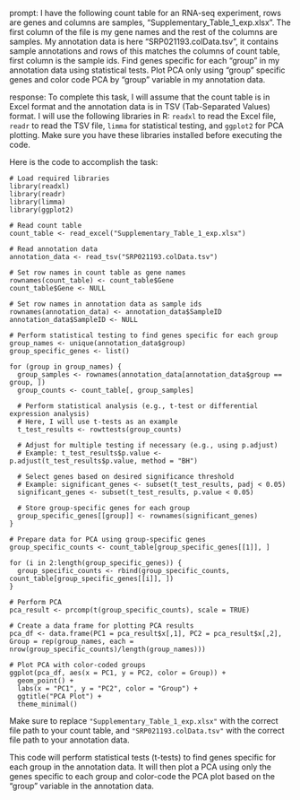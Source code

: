 prompt:
I have the following count table for an RNA-seq experiment, rows are genes and columns are samples, "Supplementary_Table_1_exp.xlsx". The first column of the file is my gene names and the rest of the columns are samples. My annotation data is here  "SRP021193.colData.tsv", it contains sample annotations and rows of this matches the columns of count table, first column is the sample ids. Find genes specific for each "group" in my annotation data  using statistical tests. Plot PCA only using "group" specific genes and color code PCA by "group" variable in my annotation data.

response:
To complete this task, I will assume that the count table is in Excel format and the annotation data is in TSV (Tab-Separated Values) format. I will use the following libraries in R: `readxl` to read the Excel file, `readr` to read the TSV file, `limma` for statistical testing, and `ggplot2` for PCA plotting. Make sure you have these libraries installed before executing the code.

Here is the code to accomplish the task:

```
# Load required libraries
library(readxl)
library(readr)
library(limma)
library(ggplot2)

# Read count table
count_table <- read_excel("Supplementary_Table_1_exp.xlsx")

# Read annotation data
annotation_data <- read_tsv("SRP021193.colData.tsv")

# Set row names in count table as gene names
rownames(count_table) <- count_table$Gene
count_table$Gene <- NULL

# Set row names in annotation data as sample ids
rownames(annotation_data) <- annotation_data$SampleID
annotation_data$SampleID <- NULL

# Perform statistical testing to find genes specific for each group
group_names <- unique(annotation_data$group)
group_specific_genes <- list()

for (group in group_names) {
  group_samples <- rownames(annotation_data[annotation_data$group == group, ])
  group_counts <- count_table[, group_samples]
  
  # Perform statistical analysis (e.g., t-test or differential expression analysis)
  # Here, I will use t-tests as an example
  t_test_results <- rowttests(group_counts)
  
  # Adjust for multiple testing if necessary (e.g., using p.adjust)
  # Example: t_test_results$p.value <- p.adjust(t_test_results$p.value, method = "BH")
  
  # Select genes based on desired significance threshold
  # Example: significant_genes <- subset(t_test_results, padj < 0.05)
  significant_genes <- subset(t_test_results, p.value < 0.05)
  
  # Store group-specific genes for each group
  group_specific_genes[[group]] <- rownames(significant_genes)
}

# Prepare data for PCA using group-specific genes
group_specific_counts <- count_table[group_specific_genes[[1]], ]

for (i in 2:length(group_specific_genes)) {
  group_specific_counts <- rbind(group_specific_counts, count_table[group_specific_genes[[i]], ])
}

# Perform PCA
pca_result <- prcomp(t(group_specific_counts), scale = TRUE)

# Create a data frame for plotting PCA results
pca_df <- data.frame(PC1 = pca_result$x[,1], PC2 = pca_result$x[,2], Group = rep(group_names, each = nrow(group_specific_counts)/length(group_names)))

# Plot PCA with color-coded groups
ggplot(pca_df, aes(x = PC1, y = PC2, color = Group)) +
  geom_point() +
  labs(x = "PC1", y = "PC2", color = "Group") +
  ggtitle("PCA Plot") +
  theme_minimal()
```

Make sure to replace `"Supplementary_Table_1_exp.xlsx"` with the correct file path to your count table, and `"SRP021193.colData.tsv"` with the correct file path to your annotation data.

This code will perform statistical tests (t-tests) to find genes specific for each group in the annotation data. It will then plot a PCA using only the genes specific to each group and color-code the PCA plot based on the "group" variable in the annotation data.
